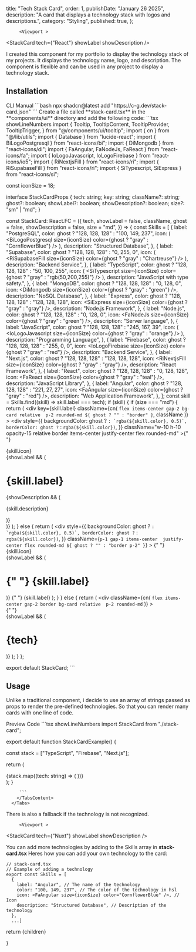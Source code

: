   title: "Tech Stack Card",
  order: 1,
  publishDate: "January 26 2025",
  description:
    "A card that displays a technology stack with logos and descriptions.",
  category: "Styling",
  published: true,
};


         <Viewport >
  <StackCard tech={"React"} showLabel showDescription />
</Viewport>

I created this component for my portfolio to display the technology stack of my projects. It displays the technology name, logo, and description. The component is flexible and can be used in any project to display a technology stack.

## Installation

<Tabs defaultValue="cli">
        <TabsList className="">
          <TabsTrigger value="cli">CLI</TabsTrigger>
          <TabsTrigger value="manual">Manual</TabsTrigger>
        </TabsList>
        <TabsContent value="cli">
     ```bash
     npx shadcn@latest add "https://c-g.dev/stack-card.json"
     ```
        </TabsContent>
        <TabsContent value="manual">
        Create a file called **stack-card.tsx** in the **components/ui** directory and add the following code:
        ```tsx showLineNumbers
import {
  Tooltip,
  TooltipContent,
  TooltipProvider,
  TooltipTrigger,
} from "@/components/ui/tooltip";
import { cn } from "@/lib/utils";
import { Database } from "lucide-react";
import { BiLogoPostgresql } from "react-icons/bi";
import { DiMongodb } from "react-icons/di";
import { FaAngular, FaNodeJs, FaReact } from "react-icons/fa";
import { IoLogoJavascript, IoLogoFirebase } from "react-icons/io5";
import { RiNextjsFill } from "react-icons/ri";
import { RiSupabaseFill } from "react-icons/ri";
import { SiTypescript, SiExpress } from "react-icons/si";

const iconSize = 18;

interface StackCardProps {
  tech: string;
  key: string;
  className?: string;
  ghost?: boolean;
  showLabel?: boolean;
  showDescription?: boolean;
  size?: "sm" | "md";
}

const StackCard: React.FC<StackCardProps> = ({
  tech,
  showLabel = false,
  className,
  ghost = false,
  showDescription = false,
  size = "md",
}) => {
  const Skills = [
    {
      label: "PostgreSQL",
      color: ghost ? "128, 128, 128" : "100, 149, 237",
      icon: (
        <BiLogoPostgresql
          size={iconSize}
          color={ghost ? "gray" : "CornflowerBlue"}
        />
      ),
      description: "Structured Database",
    },
    {
      label: "Supabase",
      color: ghost ? "128, 128, 128" : "0, 255, 0",
      icon: (
        <RiSupabaseFill size={iconSize} color={ghost ? "gray" : "Chartreuse"} />
      ),
      description: "Backend Service",
    },
    {
      label: "TypeScript",
      color: ghost ? "128, 128, 128" : "50, 100, 255",
      icon: (
        <SiTypescript
          size={iconSize}
          color={ghost ? "gray" : "rgb(50,200,255)"}
        />
      ),
      description: "JavaScript with type safety.",
    },
    {
      label: "MongoDB",
      color: ghost ? "128, 128, 128" : "0, 128, 0",
      icon: <DiMongodb size={iconSize} color={ghost ? "gray" : "green"} />,
      description: "NoSQL Database",
    },
    {
      label: "Express",
      color: ghost ? "128, 128, 128" : "128, 128, 128",
      icon: <SiExpress size={iconSize} color={ghost ? "gray" : "gray"} />,
      description: "Node.js Framework",
    },
    {
      label: "Node.js",
      color: ghost ? "128, 128, 128" : "0, 128, 0",
      icon: <FaNodeJs size={iconSize} color={ghost ? "gray" : "green"} />,
      description: "Server language",
    },
    {
      label: "JavaScript",
      color: ghost ? "128, 128, 128" : "245, 167, 39",
      icon: (
        <IoLogoJavascript size={iconSize} color={ghost ? "gray" : "orange"} />
      ),
      description: "Programming Language",
    },
    {
      label: "Firebase",
      color: ghost ? "128, 128, 128" : "255, 0, 0",
      icon: <IoLogoFirebase size={iconSize} color={ghost ? "gray" : "red"} />,
      description: "Backend Service",
    },
    {
      label: "Next.js",
      color: ghost ? "128, 128, 128" : "128, 128, 128",
      icon: <RiNextjsFill size={iconSize} color={ghost ? "gray" : "gray"} />,
      description: "React Framework",
    },
    {
      label: "React",
      color: ghost ? "128, 128, 128" : "0, 128, 128",
      icon: <FaReact size={iconSize} color={ghost ? "gray" : "teal"} />,
      description: "JavaScript Library",
    },
    {
      label: "Angular",
      color: ghost ? "128, 128, 128" : "221, 27, 27",
      icon: <FaAngular size={iconSize} color={ghost ? "gray" : "red"} />,
      description: "Web Application Framework",
    },
  ];
  const skill = Skills.find((skill) => skill.label === tech);
  if (skill) {
    if (size === "md") {
      return (
        <div
          key={skill.label}
          className={cn(
            `flex items-center gap-2 bg-card relative  p-2 rounded-md ${
              ghost ? "" : "border"
            }`,
            className
          )}
        >
          <div
            style={{
              backgroundColor: ghost ? `` : `rgba(${skill.color}, 0.5)`,
              borderColor: ghost ? `` : `rgba(${skill.color})`,
            }}
            className="w-10 h-10 opacity-15 relative border items-center  justify-center flex rounded-md"
          ></div>{" "}
          <div className="absolute left-[20px] "> {skill.icon}</div>
          {showLabel && (
            <div className="flex flex-col gap-0">
              <h1 className="font-bold tracking-tighter"> {skill.label}</h1>
              {showDescription && (
                <p className="md:block -mt-[2px]">{skill.description}</p>
              )}
            </div>
          )}
        </div>
      );
    } else {
      return (
        <TooltipProvider key={skill.label}>
          <Tooltip>
            <TooltipTrigger>
              <div
                style={{
                  backgroundColor: ghost ? `` : `rgba(${skill.color}, 0.5)`,
                  borderColor: ghost ? `` : `rgba(${skill.color})`,
                }}
                className={`p-1 gap-1 items-center  justify-center flex rounded-md ${
                  ghost ? "" : "border p-2"
                }`}
              >
                {" "}
                <div className="  "> {skill.icon}</div>
                {showLabel && (
                  <div className="flex flex-col">
                    <h1 className="font-bold tracking-tighter">
                      {" "}
                      {skill.label}
                    </h1>
                  </div>
                )}
              </div>{" "}
            </TooltipTrigger>
            <TooltipContent>{skill.label}</TooltipContent>
          </Tooltip>
        </TooltipProvider>
      );
    }
  } else {
    return (
      <div
        className={cn(
          `flex items-center gap-2 border bg-card relative  p-2 rounded-md`
        )}
      >
        <div className="w-10 h-10 bg-gray-200 border-gray-500 opacity-15 relative border items-center  justify-center flex rounded-md"></div>{" "}
        <div className="absolute left-[20px] ">
          <Database size={iconSize} />
        </div>
        {showLabel && (
          <div className="flex flex-col">
            <h1 className="font-bold tracking-tighter"> {tech}</h1>
          </div>
        )}
      </div>
    );
  }
};

export default StackCard;
      ```
        </TabsContent>
      </Tabs>

## Usage

Unlike a traditional component, i decide to use an array of strings passed as props to render the pre-defined technologies. So that you can render many cards with one line of code.

 <Tabs defaultValue="preview">
        <TabsList className="">
          <TabsTrigger value="preview">Preview</TabsTrigger>
          <TabsTrigger value="code">Code</TabsTrigger>
        </TabsList>
        <TabsContent value="preview">
    <Viewport><StackCardExample/></Viewport>
        </TabsContent>
        <TabsContent value="code">
         ```tsx showLineNumbers
 import StackCard from "./stack-card";
 
export default function StackCardExample() {
  
  const stack = ["TypeScript", "Firebase", "Next.js"];
  
  return (
         <div className="flex flex-wrap gap-4">
            {stack.map((tech: string) => (
               <StackCard key={tech} tech={tech} showLabel />
            ))}
    </div>
  );
}

         ```
        </TabsContent>
      </Tabs>



There is also a fallback if the technology is not recognized.

         <Viewport >
  <StackCard tech={"Nuxt"} showLabel showDescription />
</Viewport>

You can add more technologies by adding to the Skills array in **stack-card.tsx**
Heres how you can add your own technology to the card:

```tsx showLineNumbers
// stack-card.tsx
// Example of adding a technology
export const Skills = [
  {
    label: "Angular", // The name of the technology
    color: "100, 149, 237", // The color of the technology in hsl
    icon: <FaAngular size={iconSize} color="CornflowerBlue" />, // Icon
    description: "Structured Database", // Description of the technology
  },
  ...]
```

return <MdxLayout>{children}</MdxLayout>

}




